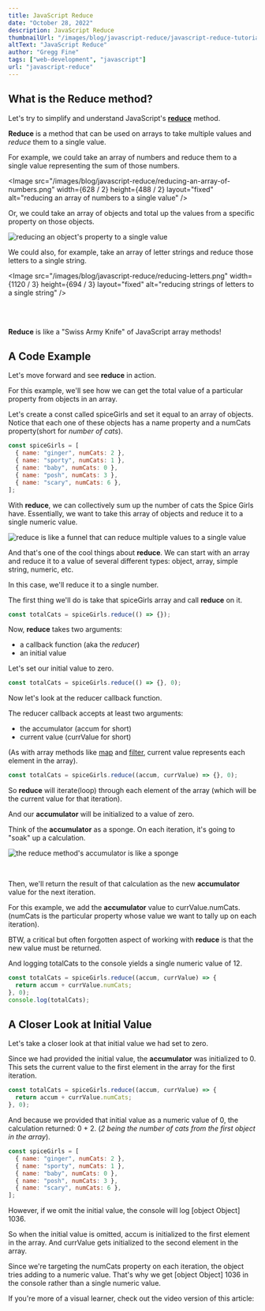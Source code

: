 ```yaml
---
title: JavaScript Reduce
date: "October 28, 2022"
description: JavaScript Reduce
thumbnailUrl: "/images/blog/javascript-reduce/javascript-reduce-tutorial.jpeg"
altText: "JavaScript Reduce"
author: "Gregg Fine"
tags: ["web-development", "javascript"]
url: "javascript-reduce"
---
```


## What is the Reduce method?

Let's try to simplify and understand JavaScript's [**reduce**](https://developer.mozilla.org/en-US/docs/Web/JavaScript/Reference/Global_Objects/Array/reduce) method.

**Reduce** is a method that can be used on arrays to take multiple values and _reduce_ them to a single value.

For example, we could take an array of numbers and reduce them to a single value representing the sum of those numbers.

<Image
  src="/images/blog/javascript-reduce/reducing-an-array-of-numbers.png"
  width={628 / 2}
  height={488 / 2}
  layout="fixed"
  alt="reducing an array of numbers to a single value"
/>

Or, we could take an array of objects and total up the values from a specific property
on those objects.

<Image
  src="/images/blog/javascript-reduce/reducing-objects.png"
  width={340}
  height={170}
  layout="fixed"
  alt="reducing an object's property to a single value"
/>

We could also, for example, take an array of letter strings and reduce those letters to a single string.

<Image
  src="/images/blog/javascript-reduce/reducing-letters.png"
  width={1120 / 3}
  height={694 / 3}
  layout="fixed"
  alt="reducing strings of letters to a single string"
/>

<br />
<br />

**Reduce** is like a "Swiss Army Knife" of JavaScript array methods!

## A Code Example

Let's move forward and see **reduce** in action.

For this example, we'll see how we can get the total value of a particular property from objects in an array.

Let's create a <Syntax>const</Syntax> called <Syntax>spiceGirls</Syntax> and set it equal to an array of objects.
Notice that each one of these objects has a <Syntax>name</Syntax> property and a <Syntax>numCats</Syntax> property(short for _number of cats_).

```js
const spiceGirls = [
  { name: "ginger", numCats: 2 },
  { name: "sporty", numCats: 1 },
  { name: "baby", numCats: 0 },
  { name: "posh", numCats: 3 },
  { name: "scary", numCats: 6 },
];
```

With **reduce**, we can collectively sum up the number of cats the Spice Girls have.
Essentially, we want to take this array of objects and reduce it to a single numeric value.

<Image
  src="/images/blog/javascript-reduce/reduce-funnel.png"
  width={1090}
  height={1056}
  layout="responsive"
  alt="reduce is like a funnel that can reduce multiple values to a single value"
/>

And that's one of the cool things about **reduce**.
We can start with an array and reduce it to a value of several different types:
object, array, simple string, numeric, etc.

In this case, we'll reduce it to a single number.

The first thing we'll do is take that <Syntax>spiceGirls</Syntax> array and call **reduce** on it.

```js
const totalCats = spiceGirls.reduce(() => {});
```

Now, **reduce** takes two arguments:

- a callback function (aka the _reducer_)
- an initial value

Let's set our initial value to zero.

```js
const totalCats = spiceGirls.reduce(() => {}, 0);
```

Now let's look at the reducer callback function.

The reducer callback accepts at least two arguments:

- the accumulator (<Syntax>accum</Syntax> for short)
- current value (<Syntax>currValue</Syntax> for short)

(As with array methods like [map](https://developer.mozilla.org/en-US/docs/Web/JavaScript/Reference/Global_Objects/Array/map) and [filter](https://developer.mozilla.org/en-US/docs/Web/JavaScript/Reference/Global_Objects/Array/filter), current value represents each element in the array).

```js
const totalCats = spiceGirls.reduce((accum, currValue) => {}, 0);
```

So **reduce** will iterate(loop) through each element of the array (which will be the current value
for that iteration).

And our **accumulator** will be initialized to a value of zero.

Think of the **accumulator** as a sponge.
On each iteration, it's going to "soak" up a calculation.

<Image
  src="/images/blog/javascript-reduce/accumulator-is-like-a-sponge.png"
  width={1358}
  height={746}
  layout="responsive"
  alt="the reduce method's accumulator is like a sponge"
/>

<br />

Then, we'll return the result of that calculation as the new **accumulator** value for the next iteration.

For this example, we add the **accumulator** value to <Syntax>currValue.numCats</Syntax>.
(<Syntax>numCats</Syntax> is the particular property whose value we want to tally up on each iteration).

BTW, a critical but often forgotten aspect of working with **reduce** is that the new value must be returned.

And logging <Syntax>totalCats</Syntax> to the console yields a single numeric value of 12.

```js
const totalCats = spiceGirls.reduce((accum, currValue) => {
  return accum + currValue.numCats;
}, 0);
console.log(totalCats);
```

## A Closer Look at Initial Value

Let's take a closer look at that initial value we had set to zero.

Since we had provided the initial value, the **accumulator** was initialized to 0.
This sets the current value to the first element in the array for the first iteration.

```js
const totalCats = spiceGirls.reduce((accum, currValue) => {
  return accum + currValue.numCats;
}, 0);
```

And because we provided that initial value as a numeric value of 0, the calculation returned: 0 + 2.
(_2 being the number of cats from the first object in the array_).

```js
const spiceGirls = [
  { name: "ginger", numCats: 2 },
  { name: "sporty", numCats: 1 },
  { name: "baby", numCats: 0 },
  { name: "posh", numCats: 3 },
  { name: "scary", numCats: 6 },
];
```

However, if we omit the initial value, the console will log <Syntax>[object Object] 1036</Syntax>.

So when the initial value is omitted, <Syntax>accum</Syntax> is initialized to the first element in the array.
And <Syntax>currValue</Syntax> gets initialized to the second element in the array.

Since we're targeting the <Syntax>numCats</Syntax> property on each iteration, the object tries adding to a numeric value.
That's why we get <Syntax>[object Object] 1036</Syntax> in the console rather than a single numeric value.

If you're more of a visual learner, check out the video version of this article:

<YouTube
  id="nT7yYmOjkbk"
  alt="javascript reduce video"
  imgSrc="/images/blog/javascript-reduce/javascript-reduce-video.jpg"
/>
